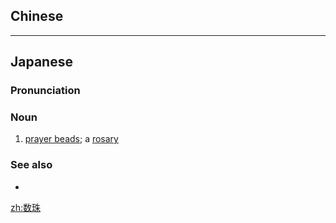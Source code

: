 {{also|數珠}}
==Chinese==
{{zh-see|數珠}}

----

==Japanese==
{{wikipedia|lang=ja}}
{{ja-kanjitab|しゅ|k1=ず|す|k2=ず|r=y|yomi=o}}
{{ja-kanjitab|しゅ|k1=じゅ|す|k2=ず|r=y|yomi=o}}

===Pronunciation===
{{ja-pron|acc=2|acc2=h|じゅず|y=go}}
{{ja-pron|acc=2|ずず|y=go}}

===Noun===
{{ja-noun|じゅず|ずず}}

# {{lb|ja|Buddhism|sort=しゅず'}} [[prayer beads]]; a [[rosary]]

===See also===
* {{ja-r|ロザリオ}}

[[zh:数珠]]